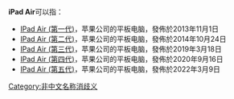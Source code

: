 '''iPad Air'''可以指：
* [[IPad_Air_(第一代)|IPad Air (第一代)]]，苹果公司的平板电脑，發佈於2013年11月1日
* [[IPad_Air_(第二代)|IPad Air (第二代)]]，苹果公司的平板电脑，發佈於2014年10月24日
* [[IPad_Air_(第三代)|IPad Air (第三代)]]，苹果公司的平板电脑，發佈於2019年3月18日
* [[IPad_Air_(第四代)|IPad Air (第四代)]]，苹果公司的平板电脑，發佈於2020年9月16日
* [[IPad_Air_(第五代)|IPad Air (第五代)]]，苹果公司的平板电脑，發佈於2022年3月9日

{{Disambiguation}}
[[Category:非中文名称消歧义|Category:非中文名称消歧义]]